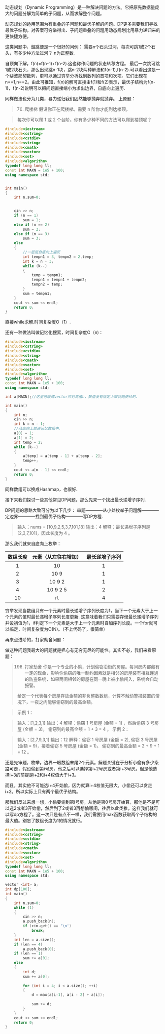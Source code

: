 


<WordCount>


动态规划（Dynamic Programming）是一种解决问题的方法。它把原先数据量庞大的问题分解为简单的子问题，从而求解整个问题。

动态规划的适用范围为有重叠的子问题和最优子解的问题。DP更多需要我们寻找最优子结构。对答案可穷举得出、子问题重叠的问题用动态规划比用暴力递归来的更快捷方便。

这类问题中，蛙跳便是一个很好的问例：
需要n个石头过河，每次可跳1或2个石头，有多少种方法过河？
n为正整数.

自顶向下解。f(n)=f(n-1)+f(n-2).这也称作问题的状态转移方程。
最后一次跳可跳1或2块石头，那么出现跳n-1块，跳n-2块两种解法和f(n-1),f(n-2).可以看出这是一个斐波那契数列，更可以通过穷举分析找到数列的首项和次项。它们出现在n==1,n==2。由此可推知，f(n)的解可直接由f(1)和f(2)表示，最优子结构为f(n-1)，f(n-2)说明可以把问题直接缩小为求出边界，自底向上遍历.

同样做法也分为几类，暴力递归我们固然能够抛弃就抛弃。
上原题：

> 70. 爬楼梯
> 假设你正在爬楼梯。需要 n 阶你才能到达楼顶。

> 每次你可以爬 1 或 2 个台阶。你有多少种不同的方法可以爬到楼顶呢？

```cpp
#include<iostream>
#include<cstring>
#include<cstdio>
#include<string>
#include<cmath>
#include<vector>
#include<set>
#include<algorithm>
typedef long long ll;
const int MAXN = 1e5 + 100;
using namespace std;


int main()
{
    int n,sum=0;
    

    cin >> n;
    if (n == 1)
        sum = 1;
    else if (n == 2)
        sum = 2;
    else if (n == 3)
        sum = 3;
    else
    {
        //一层层自底向上遍历
        int tempn1 = 3, tempn2 = 2,temp;
        int k = n - 3;
        while (k--) 
        {
            temp = tempn1;
            tempn1 = tempn1 + tempn2;
            tempn2 = temp;
        }
        sum = tempn1;
    }
    cout << sum << endl;
    return 0;
}
```
直接while求解.时间复杂度O（1）.

还有一种做法叫做记忆化搜索，时间复杂度O（n)：

```cpp
#include<iostream>
#include<cstring>
#include<cstdio>
#include<string>
#include<cmath>
#include<vector>
#include<set>
#include<algorithm>
typedef long long ll;
const int MAXN = 1e5 + 100;
using namespace std;

int a[MAXN];//这里可改成vector应对高值n，数值没有指定上限我随便给的.

int main()
{
    int n;
    cin >> n;
    int k = n - 1;
    //从底向上放进记忆数组中。
    a[0] = 1;
    a[1] = 2;
    int temp = 2;
    while (k--)
    {
        a[temp] = a[temp - 1] + a[temp - 2];
        temp++;
    }
    cout << a[n - 1] << endl;
    return 0;
}
```

同样数组可以换成Hashmap，也很好.

接下来我们探讨一些其他常见DP问题，那么先来一个找出最长递增子序列.

DP问题的思路大致可分为以下几步：
审题————从小处枚举子问题解————定边界————找到最优子结构————写DP方程.

> 输入：nums = [10,9,2,5,3,7,101,18]
> 输出：4
> 解释：最长递增子序列是 [2,3,7,101]，因此长度为 4 。

那么我们就来自底向上枚举：

|数组长度|元素（从左往右增加）|最长递增子序列|
|:--:|:--:|:--:|
|1|10|1|
|2|10 9|1|
|3|10 9 2|1|
|4|10 9 2 5|2|
|10|rt|4|

穷举发现当数组只有一个元素时最长递增子序列长度为1，当下一个元素大于上一个元素的值时最长递增子序列长度更新.
这意味着我们只需要存储最长递增子序列并设初值为1，if判定下一个元素是大于上一个元素时自加序列长度。一个for就可以搞定，时间复杂度为O(N)。（不上代码了，很简单）

再来点进阶的，打家劫舍问题：

做这种问题我最大的问题就是担心有无穷无尽的可能性。其实不必，我们来看原题：

> 198. 打家劫舍
> 你是一个专业的小偷，计划偷窃沿街的房屋。每间房内都藏有一定的现金，影响你偷窃的唯一制约因素就是相邻的房屋装有相互连通的防盗系统，如果两间相邻的房屋在同一晚上被小偷闯入，系统会自动报警。
>
> 给定一个代表每个房屋存放金额的非负整数数组，计算不触动警报装置的情况下，一夜之内能够偷窃到的最高金额。
> 

> 示例 1：

> 输入：[1,2,3,1]
输出：4
解释：偷窃 1 号房屋 (金额 = 1) ，然后偷窃 3 号房屋 (金额 = 3)。
     偷窃到的最高金额 = 1 + 3 = 4 。
> 示例 2：

> 输入：[2,7,9,3,1]
输出：12
解释：偷窃 1 号房屋 (金额 = 2), 偷窃 3 号房屋 (金额 = 9)，接着偷窃 5 号房屋 (金额 = 1)。
     偷窃到的最高金额 = 2 + 9 + 1 = 12 。

还是先审题，枚举，边界一眼数组末尾2个元素。解题关键在于分析小偷有多少条路可走，假设偷到第i号房，他之后可以选择第i+2号房或者第i+3号房。但是他选择i+3的前提是i+2和i+4权值大于i+3。

而且，其实他不可能选i+4开始偷，因为就算i+4权值无限大，小偷还可以贪走i+2。所以实际上只有两个最优子结构。
 
那我们反过来想一想，小偷要偷到第i号房，从他是第0号房开始算，那他是不是可以选2或者3开始偷，然后到了2或者3再想偷哪间，往后以此类推。这样我们就可以写dp方程了。这一次只是有点不一样，我们需要用max函数获取两个子结构的最大值。别忘了数组长度为1的情况就行。

```cpp
#include<iostream>
#include<cstring>
#include<cstdio>
#include<string>
#include<cmath>
#include<vector>
#include<set>
#include<algorithm>
typedef long long ll;
const int MAXN = 1e5 + 100;
using namespace std;

vector <int> a;
int dp[100];
int main()
{
    int n,sum=0;
    while (1)
    {
        cin >> n;
        a.push_back(n);
        if (cin.get() == '\n')
            break;
    }
    int len = a.size();
    if (len == 4)
        a.push_back(0);
    if (len == 1)
        sum += a[0];
    else
    {
        int d;
        sum += a[0];
        
        for (int i = 4; i < a.size(); ++i)
        {
            d = max(a[i-1], a[i - 2] + a[i]);
            
            sum += d;
        }
    }
    cout << sum << endl;
    return 0;
}

```

</WordCount>